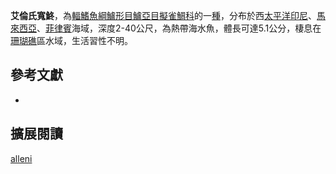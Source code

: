 {{Speciesbox
| name = 艾倫氏寬鮗
| image = 
| image_width = 250px
| image_caption = 
| status = NE
| status_system = IUCN3.1
| genus = Manonichthys
| species = alleni
| authority = [[Gill|Gill]],[[2004年|2004年]]
| synonyms = 
}}

'''艾倫氏寬鮗'''，為[[輻鰭魚綱|輻鰭魚綱]][[鱸形目|鱸形目]][[鱸亞目|鱸亞目]][[擬雀鯛科|擬雀鯛科]]的一[[種|種]]，分布於西[[太平洋|太平洋]][[印尼|印尼]]、[[馬來西亞|馬來西亞]]、[[菲律賓|菲律賓]]海域，深度2-40公尺，為熱帶海水魚，體長可達5.1公分，棲息在[[珊瑚礁|珊瑚礁]]區水域，生活習性不明。
==參考文獻 ==
*{{FishBase_species|genus=Manonichthys|species=alleni|year=2017|month=1}}

== 擴展閱讀 ==
{{refbegin}}
{{wikispecies-inline|Manonichthys alleni|艾倫氏寬鮗}}
{{refend}}
{{Taxonbar|from=Q6413088}}

[[Category:寬鮗屬|alleni]]


{{鱸形目小作品}}